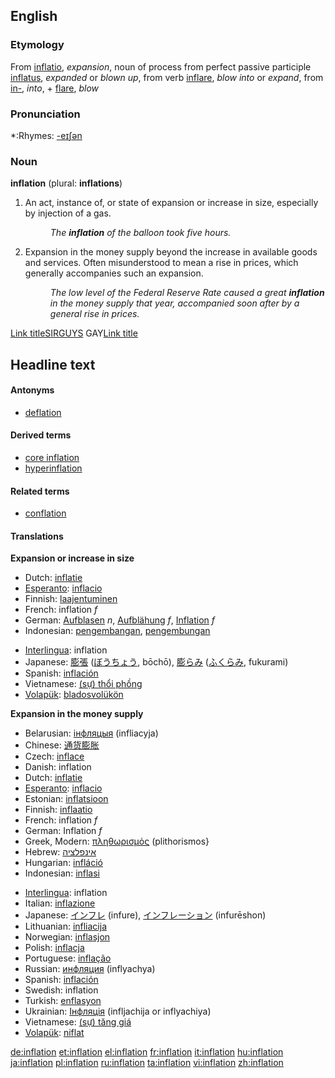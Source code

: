 {{wikipedia}}
==English==

===Etymology===
From {{L.}} [[inflatio]], ''expansion'', noun of process from perfect passive participle [[inflatus]], ''expanded'' or ''blown up'', from verb [[inflare]], ''blow into'' or ''expand'', from [[in-]], ''into'', + [[flare]], ''blow''

===Pronunciation===
*:Rhymes: [[Rhymes:English:-eɪʃǝn|-eɪʃǝn]]

===Noun===
'''inflation''' (plural: '''inflations''')
#An act, instance of, or state of expansion or increase in size, especially by injection of a gas.
#: ''The '''inflation''' of the balloon took five hours.''
# Expansion in the money supply beyond the increase in available goods and services.  Often misunderstood to mean a rise in prices, which generally accompanies such an expansion.
#: ''The low level of the Federal Reserve Rate caused a great '''inflation''' in the money supply that year, accompanied soon after by a general rise in prices.''

[[Link title]]SIRGUYS GAY[[Link title]]
== Headline text ==
====Antonyms====
*[[deflation]]

====Derived terms====
*[[core inflation]]
*[[hyperinflation]]

====Related terms====
*[[conflation]]

====Translations====
'''Expansion or increase in size'''
{{top}}
*Dutch: [[inflatie]]
*[[Esperanto]]: [[inflacio]]
*Finnish: [[laajentuminen]]
*French: inflation ''f''
*German: [[Aufblasen]] ''n'', [[Aufblähung]] ''f'', [[Inflation]] ''f''
*Indonesian: [[kembang|pengembangan]], [[kembung|pengembungan]]
{{mid}}
*[[Interlingua]]: inflation
*Japanese: [[膨張]] ([[ぼうちょう]], bōchō), [[膨らみ]] ([[ふくらみ]], fukurami)
*Spanish: [[inflación]]
*Vietnamese: [[thổi phồng|(sự) thổi phồng]]
*[[Volapük]]: [[bladosvolükön]]
{{bottom}}

'''Expansion in the money supply'''
{{top}}
*Belarusian: [[інфляцыя]] (infliacyja)
*Chinese: [[通货膨胀]]
*Czech: [[inflace]]
*Danish: inflation
*Dutch: [[inflatie]]
*[[Esperanto]]: [[inflacio]]
*Estonian: [[inflatsioon]]
*Finnish: [[inflaatio]]
*French: inflation ''f''
*German: Inflation ''f''
*Greek, Modern: [[πληθωρισμός]] (plithorismos}
*Hebrew: [[אינפלציה]]
*Hungarian: [[infláció]]
*Indonesian: [[inflasi]]
{{mid}}
*[[Interlingua]]: inflation
*Italian: [[inflazione]]
*Japanese: [[インフレ]] (infure), [[インフレーション]] (infurēshon)
*Lithuanian: [[infliacija]]
*Norwegian: [[inflasjon]]
*Polish: [[inflacja]]
*Portuguese: [[inflação]]
*Russian: [[инфляция]] (inflyachya)
*Spanish: [[inflación]]
*Swedish: inflation
*Turkish: [[enflasyon]]
*Ukrainian: [[Інфляція]] (infljachija or inflyachiya)
*Vietnamese: [[tăng giá|(sự) tăng giá]]
*[[Volapük]]: [[niflat]]
{{bottom}}

[[de:inflation]]
[[et:inflation]]
[[el:inflation]]
[[fr:inflation]]
[[it:inflation]]
[[hu:inflation]]
[[ja:inflation]]
[[pl:inflation]]
[[ru:inflation]]
[[ta:inflation]]
[[vi:inflation]]
[[zh:inflation]]